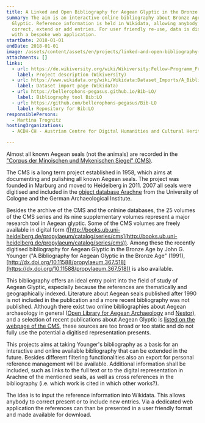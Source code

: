 ```yaml
---
title: A Linked and Open Bibliography for Aegean Glyptic in the Bronze Age
summary: The aim is an interactive online bibliography about Bronze Age Aegean
  Glyptic. Reference information is held in Wikidata, allowing anybody to
  correct, extend or add entries. For user friendly re-use, data is displayed
  with a bespoke web application.
startDate: 2018-01-01
endDate: 2018-01-01
image: /assets/content/assets/en/projects/linked-and-open-bibliography-aegean-glyptic-bronze-age/lobib-title2.png
attachments: []
links:
  - url: https://de.wikiversity.org/wiki/Wikiversity:Fellow-Programm_Freies_Wissen/Einreichungen/A_Linked_and_Open_Bibliography_for_Aegean_Glyptic_in_the_Bronze_Age
    label: Project description (Wikiversity)
  - url: https://www.wikidata.org/wiki/Wikidata:Dataset_Imports/A_Bibliography_for_Aegean_Glyptic_in_the_Bronze_Age_(1991),_compiled_by_John_G._Younger
    label: Dataset import page (Wikidata)
  - url: https://bellerophons-pegasus.github.io/Bib-LO/
    label: Bibliography tool Bib:LO
  - url: https://github.com/bellerophons-pegasus/Bib-LO
    label: Repository for Bib:LO
responsiblePersons:
  - Martina Trognitz
hostingOrganizations:
  - ACDH-CH - Austrian Centre for Digital Humanities and Cultural Heritage

---
```

Almost all known Aegean seals (not the animals) are recorded in the ["Corpus der Minoischen und Mykenischen Siegel" (CMS)](http://cmsheidelberg.uni-hd.de/).

The CMS is a long term project established in 1958, which aims at documenting and pulishing all known Aegean seals. The project was founded in Marburg and moved to Heidelberg in 2011. 2007 all seals were digitised and included in the [object database Arachne](https://arachne.uni-koeln.de/) from the University of Cologne and the German Archaeological Institute.

Besides the archive of the CMS and the onlnine databases, the 25 volumes of the CMS series and its nine supplementary volumes represent a major research tool in Aegean glyptic. Some of the CMS volumes are freely available in digital form ([http://books.ub.uni-heidelberg.de/propylaeum/catalog/series/cms](http://books.ub.uni-heidelberg.de/propylaeum/catalog/series/cms)). Among these the recently digitised bibliography for Aegean Glyptic in the Bronze Age by John G. Younger ("A Bibliography for Aegean Glyptic in the Bronze Age" (1991), [http://dx.doi.org/10.11588/propylaeum.367.518](https://dx.doi.org/10.11588/propylaeum.367.518)) is also available.

This bibliography offers an ideal entry point into the field of study of Aegean Glyptic, especially because the references are thematically and geographically indexed. Literature about Aegean seals published after 1990 is not included in the publication and a more recent bibliography was not published. Although there exist two online bibliographies about Aegean archaeology in general ([Open Library for Aegean Archaeology](http://biblio.ub.uni-heidelberg.de/OPLAA/) and [Nestor](https://classics.uc.edu/nestor/)), and a selection of recent publications about Aegean Glyptic is [listed on the webpage of the CMS](http://cmsheidelberg.uni-hd.de/newPublications/newPublications.html), these sources are too broad or too static and do not fully use the potential a digitised representation presents.

This projects aims at taking Younger's bibliography as a basis for an interactive and online available bibliography that can be extended in the future. Besides different filtering functionalities also an export for personal reference management will be available. Additional information shall be included, such as links to the full text or to the digital representation in Arachne of the mentioned seals, as well as cross references in the bibliography (i.e. which work is cited in which other works?).

The idea is to input the reference information into Wikidata. This allows anybody to correct present or to include new entries. Via a dedicated web application the references can than be presented in a user friendly format and made available for download.
